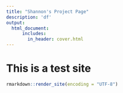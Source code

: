 ```yaml
---
title: "Shannon's Project Page" 
description: 'df'
output:
  html_document:    
      includes:
        in_header: cover.html
---
```


# This is a test site

```r
rmarkdown::render_site(encoding = "UTF-8")
```

